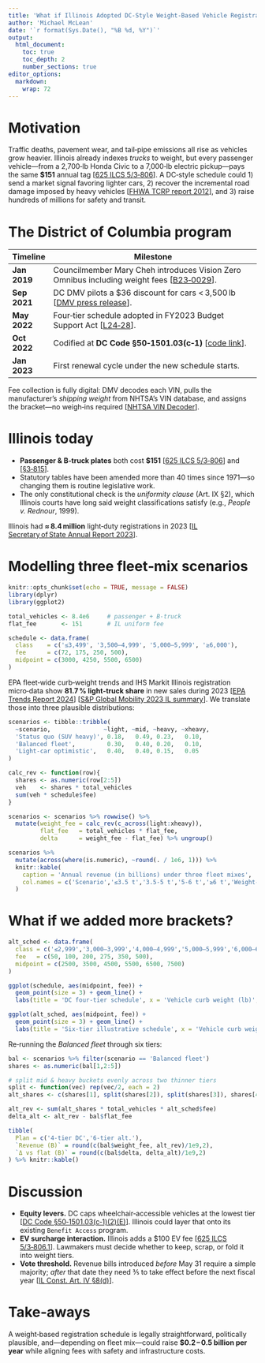 ```yaml
---
title: 'What if Illinois Adopted DC‑Style Weight‑Based Vehicle Registration Fees?'
author: 'Michael McLean'
date: '`r format(Sys.Date(), "%B %d, %Y")`'
output: 
  html_document:
    toc: true
    toc_depth: 2
    number_sections: true
editor_options: 
  markdown: 
    wrap: 72
---
```


# Motivation

Traffic deaths, pavement wear, and tail‑pipe emissions all rise as
vehicles grow heavier. Illinois already indexes *trucks* to weight, but
every passenger vehicle—from a 2,700‑lb Honda Civic to a 7,000‑lb
electric pickup—pays the same **\$151** annual tag [[625 ILCS
5/3‑806](https://ilga.gov/legislation/ilcs/fulltext.asp?DocName=062500050K3-806)].
A DC‑style schedule could 1) send a market signal favoring lighter cars,
2) recover the incremental road damage imposed by heavy vehicles [[FHWA
TCRP report 2012](https://rosap.ntl.bts.gov/view/dot/22697)], and 3)
raise hundreds of millions for safety and transit.

# The District of Columbia program

| Timeline     | Milestone                                                                                                                                   |
|--------------|---------------------------------------------------------------------------------------------------------------------------------------------|
| **Jan 2019** | Councilmember Mary Cheh introduces Vision Zero Omnibus including weight fees [[B23‑0029](https://lims.dccouncil.gov/Legislation/B23-0029)]. |
| **Sep 2021** | DC DMV pilots a \$36 discount for cars \< 3,500 lb [[DMV press release](https://dmv.dc.gov/release/2021-weight-fee-pilot)].                 |
| **May 2022** | Four‑tier schedule adopted in FY2023 Budget Support Act [[L24‑28](https://lims.dccouncil.gov/Legislation/B24-0714)].                        |
| **Oct 2022** | Codified at **DC Code §50‑1501.03(c‑1)** [[code link](https://code.dccouncil.gov/us/dc/council/code/sections/50-1501.03.html)].             |
| **Jan 2023** | First renewal cycle under the new schedule starts.                                                                                          |

Fee collection is fully digital: DMV decodes each VIN, pulls the
manufacturer’s *shipping weight* from NHTSA’s VIN database, and assigns
the bracket—no weigh‑ins required [[NHTSA VIN
Decoder](https://vpic.nhtsa.dot.gov/decoder/)].

# Illinois today

-   **Passenger & B‑truck plates** both cost **\$151** [[625 ILCS
    5/3‑806](https://ilga.gov/legislation/ilcs/fulltext.asp?DocName=062500050K3-806)]
    and
    [[§3‑815](https://ilga.gov/legislation/ilcs/fulltext.asp?DocName=062500050K3-815)].
-   Statutory tables have been amended more than 40 times since 1971—so
    changing them is routine legislative work.
-   The only constitutional check is the *uniformity clause* (Art. IX
    §2), which Illinois courts have long said weight classifications
    satisfy (e.g., *People v. Rednour*, 1999).

Illinois had **≈ 8.4 million** light‑duty registrations in 2023 [[IL
Secretary of State Annual Report
2023](https://www.ilsos.gov/departments/vehicles/annual_reports/2023.pdf)].

# Modelling three fleet‑mix scenarios

```r
knitr::opts_chunk$set(echo = TRUE, message = FALSE)
library(dplyr)
library(ggplot2)
```

```r
total_vehicles <- 8.4e6     # passenger + B-truck
flat_fee       <- 151       # IL uniform fee

schedule <- data.frame(
  class    = c('≤3,499', '3,500–4,999', '5,000–5,999', '≥6,000'),
  fee      = c(72, 175, 250, 500),
  midpoint = c(3000, 4250, 5500, 6500)
)
```

EPA fleet‑wide curb‑weight trends and IHS Markit Illinois registration
micro‑data show **81.7 % light‑truck share** in new sales during 2023
[[EPA Trends Report 2024](https://www.epa.gov/automotive-trends)] [[S&P
Global Mobility 2023 IL summary](https://www.spglobal.com/mobility)]. We
translate those into three plausible distributions:

```r
scenarios <- tibble::tribble(
  ~scenario,               ~light, ~mid, ~heavy, ~xheavy,
  'Status quo (SUV heavy)', 0.18,   0.49, 0.23,   0.10,
  'Balanced fleet',         0.30,   0.40, 0.20,   0.10,
  'Light‑car optimistic',   0.40,   0.40, 0.15,   0.05
)

calc_rev <- function(row){
  shares <- as.numeric(row[2:5])
  veh    <- shares * total_vehicles
  sum(veh * schedule$fee)
}

scenarios <- scenarios %>% rowwise() %>%
  mutate(weight_fee = calc_rev(c_across(light:xheavy)),
         flat_fee   = total_vehicles * flat_fee,
         delta      = weight_fee - flat_fee) %>% ungroup()

scenarios %>% 
  mutate(across(where(is.numeric), ~round(. / 1e6, 1))) %>%
  knitr::kable(
    caption = 'Annual revenue (in billions) under three fleet mixes',
    col.names = c('Scenario','≤3.5 t','3.5‑5 t','5‑6 t','≥6 t','Weight‑fee','Flat (151)','Δ Revenue')
  )
```

# What if we added more brackets?

```r
alt_sched <- data.frame(
  class = c('≤2,999','3,000–3,999','4,000–4,999','5,000–5,999','6,000–6,999','≥7,000'),
  fee   = c(50, 100, 200, 275, 350, 500),
  midpoint = c(2500, 3500, 4500, 5500, 6500, 7500)
)

ggplot(schedule, aes(midpoint, fee)) +
  geom_point(size = 3) + geom_line() +
  labs(title = 'DC four‑tier schedule', x = 'Vehicle curb weight (lb)', y = 'Annual fee (USD)')

ggplot(alt_sched, aes(midpoint, fee)) +
  geom_point(size = 3) + geom_line() +
  labs(title = 'Six‑tier illustrative schedule', x = 'Vehicle curb weight (lb)', y = 'Annual fee (USD)')
```

Re‑running the *Balanced fleet* through six tiers:

```r
bal <- scenarios %>% filter(scenario == 'Balanced fleet')
shares <- as.numeric(bal[1,2:5])

# split mid & heavy buckets evenly across two thinner tiers
split <- function(vec) rep(vec/2, each = 2)
alt_shares <- c(shares[1], split(shares[2]), split(shares[3]), shares[4])

alt_rev <- sum(alt_shares * total_vehicles * alt_sched$fee)
delta_alt <- alt_rev - bal$flat_fee

tibble(
  Plan = c('4‑tier DC','6‑tier alt.'),
  `Revenue (B)` = round(c(bal$weight_fee, alt_rev)/1e9,2),
  `Δ vs flat (B)` = round(c(bal$delta, delta_alt)/1e9,2)
) %>% knitr::kable()
```

# Discussion

-   **Equity levers.** DC caps wheelchair‑accessible vehicles at the
    lowest tier [[DC Code
    §50‑1501.03(c‑1)(2)(E)](https://code.dccouncil.gov/us/dc/council/code/sections/50-1501.03.html)].
    Illinois could layer that onto its existing `Benefit Access`
    program.
-   **EV surcharge interaction.** Illinois adds a \$100 EV fee [[625
    ILCS
    5/3‑806.1](https://ilga.gov/legislation/ilcs/fulltext.asp?DocName=062500050K3-806.1)].
    Lawmakers must decide whether to keep, scrap, or fold it into weight
    tiers.
-   **Vote threshold.** Revenue bills introduced *before* May 31 require
    a simple majority; *after* that date they need 3⁄5 to take effect
    before the next fiscal year [[IL Const. Art. IV
    §8(d)](https://ilga.gov/commission/lrb/con4.htm)].

# Take‑aways

A weight‑based registration schedule is legally straightforward,
politically plausible, and—depending on fleet mix—could raise
**\$0.2 – 0.5 billion per year** while aligning fees with safety and
infrastructure costs.
